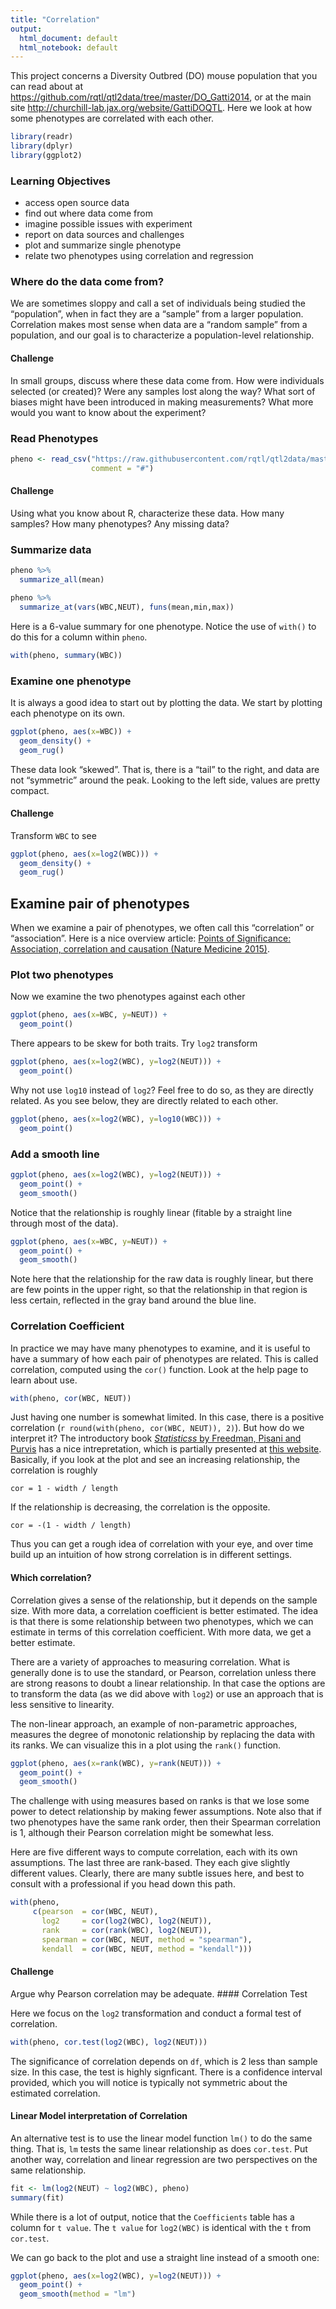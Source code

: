 ```yaml
---
title: "Correlation"
output:
  html_document: default
  html_notebook: default
---
```


This project concerns a Diversity Outbred (DO) mouse population that you can read about at [https://github.com/rqtl/qtl2data/tree/master/DO_Gatti2014](https://github.com/rqtl/qtl2data/tree/master/DO_Gatti2014), or at the main site [http://churchill-lab.jax.org/website/GattiDOQTL](http://churchill-lab.jax.org/website/GattiDOQTL). Here we look at how some phenotypes are correlated with each other.

```r
library(readr)
library(dplyr)
library(ggplot2)
```

### Learning Objectives

* access open source data 
* find out where data come from
* imagine possible issues with experiment
* report on data sources and challenges
* plot and summarize single phenotype
* relate two phenotypes using correlation and regression

### Where do the data come from?

We are sometimes sloppy and call a set of individuals being studied the "population", when in fact they are a "sample" from a larger population.
Correlation makes most sense when data are a "random sample" from a population, and our goal is to characterize a population-level relationship.

#### Challenge

In small groups, discuss where these data come from. How were individuals selected (or created)? Were any samples lost along the way? What sort of biases might have been introduced in making measurements? What more would you want to know about the experiment?

<!-- end of challenge -->

### Read Phenotypes

```r
pheno <- read_csv("https://raw.githubusercontent.com/rqtl/qtl2data/master/DO_Gatti2014/do_pheno.csv", 
                  comment = "#")
```

#### Challenge

Using what you know about R, characterize these data. How many samples? How many phenotypes? Any missing data?

<!-- end challenge -->

### Summarize data

```r
pheno %>%
  summarize_all(mean)
```

```r
pheno %>%
  summarize_at(vars(WBC,NEUT), funs(mean,min,max))
```

Here is a 6-value summary for one phenotype. Notice the use of `with()` to do this for a column within `pheno`.

```r
with(pheno, summary(WBC))
```

### Examine one phenotype

It is always a good idea to start out by plotting the data. We start by plotting each phenotype on its own.

```r
ggplot(pheno, aes(x=WBC)) +
  geom_density() +
  geom_rug()
```

These data look "skewed". That is, there is a "tail" to the right, and data are not "symmetric" around the peak. Looking to the left side, values are pretty compact.

#### Challenge

Transform `WBC` to see 

```r
ggplot(pheno, aes(x=log2(WBC))) +
  geom_density() +
  geom_rug()
```

<!-- end challenge -->

## Examine pair of phenotypes

When we examine a pair of phenotypes, we often call this "correlation" or "association". Here is a nice overview article: [Points of Significance: Association, correlation and causation (Nature Medicine 2015)](http://www.nature.com/nmeth/journal/v12/n10/full/nmeth.3587.html).

### Plot two phenotypes

Now we examine the two phenotypes against each other

```r
ggplot(pheno, aes(x=WBC, y=NEUT)) +
  geom_point()
```

There appears to be skew for both traits. Try `log2` transform

```r
ggplot(pheno, aes(x=log2(WBC), y=log2(NEUT))) +
  geom_point()
```

Why not use `log10` instead of `log2`? Feel free to do so, as they are directly related. As you see below, they are directly related to each other.

```r
ggplot(pheno, aes(x=log2(WBC), y=log10(WBC))) +
  geom_point()
```

### Add a smooth line

```r
ggplot(pheno, aes(x=log2(WBC), y=log2(NEUT))) +
  geom_point() +
  geom_smooth()
```

Notice that the relationship is roughly linear (fitable by a straight line through most of the data).

```r
ggplot(pheno, aes(x=WBC, y=NEUT)) +
  geom_point() +
  geom_smooth()
```

Note here that the relationship for the raw data is roughly linear, but there are few points in the upper right, so that the relationship in that region is less certain, reflected in the gray band around the blue line.

### Correlation Coefficient

In practice we may have many phenotypes to examine, and it is useful to have a summary of how each pair of phenotypes are related. This is called correlation, computed using the `cor()` function. Look at the help page to learn about use.

```r
with(pheno, cor(WBC, NEUT))
```

Just having one number is somewhat limited. In this case, there is a positive correlation (`r round(with(pheno, cor(WBC, NEUT)), 2)`). But how do we interpret it?
The introductory book [_Statisticss_ by Freedman, Pisani and Purvis]() has a nice intrepretation, which is partially presented at [this website](http://www.analytictech.com/mb313/correlat.htm). Basically, if you look at the plot and see an increasing relationship, the correlation is roughly

```
cor = 1 - width / length
```

If the relationship is decreasing, the correlation is the opposite. 

```
cor = -(1 - width / length)
```

Thus you can get a rough idea of correlation with your eye, and over time build up an intuition of how strong correlation is in different settings.

#### Which correlation?

Correlation gives a sense of the relationship, but it depends on the sample size. With more data, a correlation coefficient is better estimated. The idea is that there is some relationship between two phenotypes, which we can estimate in terms of this correlation coefficient. With more data, we get a better estimate.

There are a variety of approaches to measuring correlation. What is generally done is to use the standard, or Pearson, correlation unless there are strong reasons to doubt a linear relationship. In that case the options are to transform the data (as we did above with `log2`) or use an approach that is less sensitive to linearity.

The non-linear approach, an example of non-parametric approaches, measures the degree of monotonic relationship by replacing the data with its ranks. We can visualize this in a plot using the `rank()` function.

```r
ggplot(pheno, aes(x=rank(WBC), y=rank(NEUT))) +
  geom_point() +
  geom_smooth()
```

The challenge with using measures based on ranks is that we lose some power to detect relationship by making fewer assumptions. Note also that if two phenotypes have the same rank order, then their Spearman correlation is 1, although their Pearson correlation might be somewhat less.

Here are five different ways to compute correlation, each with its own assumptions. The last three are rank-based. They each give slightly different values. Clearly, there are many subtle issues here, and best to consult with a professional if you head down this path.

```r
with(pheno,
     c(pearson  = cor(WBC, NEUT),
       log2     = cor(log2(WBC), log2(NEUT)),
       rank     = cor(rank(WBC), log2(NEUT)),
       spearman = cor(WBC, NEUT, method = "spearman"),
       kendall  = cor(WBC, NEUT, method = "kendall")))
```

#### Challenge

Argue why Pearson correlation may be adequate. 
#### Correlation Test

Here we focus on the `log2` transformation and conduct a formal test of correlation.

```r
with(pheno, cor.test(log2(WBC), log2(NEUT)))
```

The significance of correlation depends on `df`, which is 2 less than sample size. In this case, the test is highly signficant. There is a confidence interval provided, which you will notice is typically not symmetric about the estimated correlation.

#### Linear Model interpretation of Correlation

An alternative test is to use the linear model function `lm()` to do the same thing. That is, `lm` tests the same linear relationship as does `cor.test`. 
Put another way, correlation and linear regression are two perspectives on the same relationship.

```r
fit <- lm(log2(NEUT) ~ log2(WBC), pheno)
summary(fit)
```

While there is a lot of output, notice that the `Coefficients` table has a column for `t value`. The `t value` for `log2(WBC)` is identical with the `t` from `cor.test`.

We can go back to the plot and use a straight line instead of a smooth one:

```r
ggplot(pheno, aes(x=log2(WBC), y=log2(NEUT))) +
  geom_point() +
  geom_smooth(method = "lm")
```

